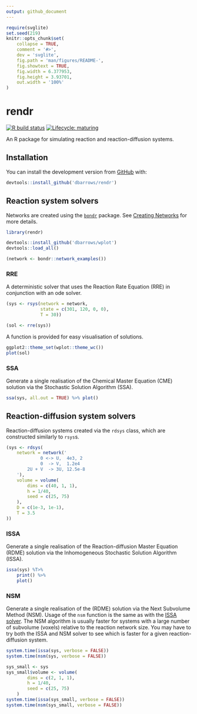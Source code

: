 ```yaml
---
output: github_document
---
```


<!-- README.md is generated from README.Rmd. Please edit that file -->

```r
require(svglite)
set.seed(219)
knitr::opts_chunk$set(
    collapse = TRUE,
    comment = '#>',
    dev = 'svglite',
    fig.path = 'man/figures/README-',
    fig.showtext = TRUE,
    fig.width = 6.377953,
    fig.height = 3.93701,
    out.width = '100%'
)
```

# rendr

<!-- badges: start -->
[![R build status](https://github.com/dbarrows/rendr/workflows/R-CMD-check/badge.svg)](https://github.com/dbarrows/rendr/actions)
[![Lifecycle: maturing](https://img.shields.io/badge/lifecycle-maturing-blue.svg)](https://www.tidyverse.org/lifecycle/#maturing)
<!-- badges: end -->

An R package for simulating reaction and reaction-diffusion systems.

## Installation

You can install the development version from [GitHub](https://github.com/) with:

```r
devtools::install_github('dbarrows/rendr')
```

## Reaction system solvers

Networks are created using the [`bondr`](https://dexter.barrows.io/bondr) package. See [Creating Networks](https://dexter.barrows.io/bondr/#creating-networks) for more details.

```r
library(rendr)
```
```r
devtools::install_github('dbarrows/wplot')
devtools::load_all()
```
```r
(network <- bondr::network_examples())
```

### RRE

A deterministic solver that uses the Reaction Rate Equation (RRE) in conjunction with an ode solver.

```r
(sys <- rsys(network = network,
             state = c(301, 120, 0, 0),
             T = 30))
```
```r
(sol <- rre(sys))
```

A function is provided for easy visualisation of solutions.

```r
ggplot2::theme_set(wplot::theme_wc())
plot(sol)
```

### SSA

Generate a single realisation of the Chemical Master Equation (CME) solution via the Stochastic Solution Algorithm (SSA).

```r
ssa(sys, all.out = TRUE) %>% plot()
```

## Reaction-diffusion system solvers

Reaction-diffusion systems created via the `rdsys` class, which are constructed similarly to `rsys`s.

```r
(sys <- rdsys(
    network = network('
             0 <-> U,  4e3, 2
             0  -> V,  1.2e4
        2U + V  -> 3U, 12.5e-8
    '),
    volume = volume(
        dims = c(40, 1, 1),
        h = 1/40,
        seed = c(25, 75)
    ),
    D = c(1e-3, 1e-1),
    T = 3.5
))
```

### ISSA

Generate a single realisation of the Reaction-diffusion Master Equation (RDME) solution via the Inhomogeneous Stochastic Solution Algorithm (ISSA).

```r
issa(sys) %T>%
    print() %>%
    plot()
```

### NSM

Generate a single realisation of the (RDME) solution via the Next Subvolume Method (NSM). Usage of the `nsm` function is the same as with the [ISSA solver](#issa). The NSM algorithm is usually faster for systems with a large number of subvolume (voxels) relative to the
reaction network size. You may have to try both the ISSA and NSM solver to see which is faster for a given reaction-diffusion system.

```r
system.time(issa(sys, verbose = FALSE))
system.time(nsm(sys, verbose = FALSE))
```

```r
sys_small <- sys
sys_small$volume <- volume(
        dims = c(2, 1, 1),
        h = 1/40,
        seed = c(25, 75)
    )
system.time(issa(sys_small, verbose = FALSE))
system.time(nsm(sys_small, verbose = FALSE))
```
